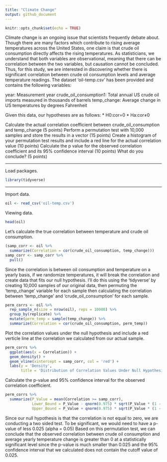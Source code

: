 ```yaml
---
title: "Climate Change"
output: github_document
---
```


```r
knitr::opts_chunk$set(echo = TRUE)
```

Climate change is an ongoing issue that scientists frequently debate about. Though there are many factors which contribute to rising average temperatures across the United States, one claim is that crude oil consumption directly affects the rising temperatures. As statisticians, we understand that both variables are observational, meaning that there can be correlation between the two variables, but causation cannot be concluded. Thus, for this study, we are interested in discovering whether there is significant correlation between crude oil consumption levels and average temperature readings. The dataset 'oil-temp.csv' has been provided and contains the following variables:

year: Measurement year
crude_oil_consumption1: Total annual US crude oil imports measured in thousands of barrels
temp_change: Average change in US temperatures by degrees Fahrenheit

Given this data, our hypotheses are as follows:
 * H0:cor=0
 * Ha:cor≠0

Calculate the actual correlation coefficient between crude_oil_consumption and temp_change (5 points)
Perform a permutation test with 10,000 samples and store the results in a vector (15 points)
Create a histogram of your permutation test results and include a red line for the actual correlation value (10 points)
Calculate the p value for the observed correlation coefficient and its 95% confidence interval (10 points)
What do you conclude? (5 points)

***

Load packages.
```r
library(tidyverse)
```

***

Import data.
```r
oil <- read_csv('oil-temp.csv')
```

Viewing data.
```r
head(oil)
```

Let's calculate the true correlation between temperature and crude oil consumption.
```r
(samp_corr <- oil %>%
  summarize(Correlation = cor(crude_oil_consumption, temp_change)))
samp_corr <- samp_corr %>%
  pull()
```

Since the correlation is between oil consumption and temperature on a yearly basis, if we
randomize temperatures, it will break the correlation and create data that fits our null
hypothesis. I'll do this using the 'tidyverse' by creating 10,000 samples of our original
data, then permuting the 'temp_change' variable for each sample then calculating the
correlation between 'temp_change' and 'crude_oil_consumption' for each sample.
```r
perm_corrs <- oil %>%
  rep_sample_n(size = nrow(oil), reps = 10000) %>%
  group_by(replicate) %>%
  mutate(perm_temp = sample(temp_change)) %>%
  summarize(Correlation = cor(crude_oil_consumption, perm_temp))
```

Plot the correlation values under the null hypothesis and include a red verticle line at
the correlation we calculated from our actual sample.
```r
perm_corrs %>%
  ggplot(aes(x = Correlation)) +
  geom_density() +
  geom_vline(xintercept = samp_corr, col = 'red') +
  labs(y = 'Density',
       title = 'Distribution of Correlation Values Under Null Hypothesis')
```

Calculate the p-value and 95% confidence interval for the observed correlation coefficient.
```r
perm_corrs %>%
  summarize(P_Value = mean(Correlation >= samp_corr),
            Lower_Bound = P_Value - qnorm(0.975) * sqrt(P_Value * (1 - P_Value) / n()),
            Upper_Bound = P_Value + qnorm(0.975) * sqrt(P_Value * (1 - P_Value) / n()))
```

Since our null hypothesis is that the correlation is not equal to zero, we are conducting a two sided test. To be significant, we would need to have a p-value of less 0.025 (alpha = 0.05) Based on this permutation test, we can conclude that the observed correlation between
crude oil consumption and average yearly temperature change is greater than 0 at a 
statistically significant level since the p-value is much smaller than 0.025 and the 
95% confidence interval that we calculated does not contain the cutoff value of 0.025.